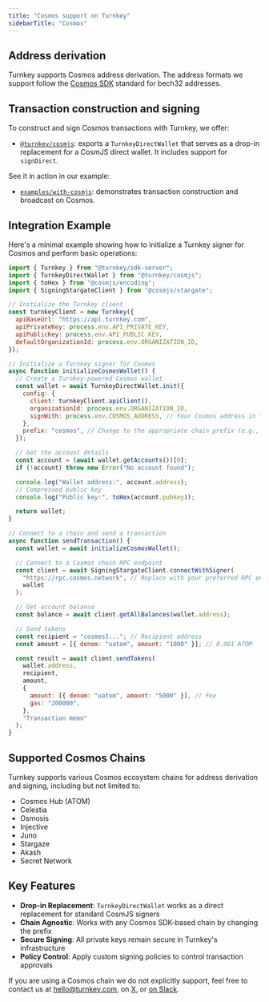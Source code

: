 ```yaml
---
title: "Cosmos support on Turnkey"
sidebarTitle: "Cosmos"
---
```


## Address derivation

Turnkey supports Cosmos address derivation. The address formats we support follow the [Cosmos SDK](https://docs.cosmos.network/) standard for bech32 addresses.

## Transaction construction and signing

To construct and sign Cosmos transactions with Turnkey, we offer:

- [`@turnkey/cosmjs`](https://www.npmjs.com/package/@turnkey/cosmjs): exports a `TurnkeyDirectWallet` that serves as a drop-in replacement for a CosmJS direct wallet. It includes support for `signDirect`.

See it in action in our example:

- [`examples/with-cosmjs`](https://github.com/tkhq/sdk/tree/main/examples/with-cosmjs): demonstrates transaction construction and broadcast on Cosmos.

## Integration Example

Here's a minimal example showing how to initialize a Turnkey signer for Cosmos and perform basic operations:

```js [expandable]
import { Turnkey } from "@turnkey/sdk-server";
import { TurnkeyDirectWallet } from "@turnkey/cosmjs";
import { toHex } from "@cosmjs/encoding";
import { SigningStargateClient } from "@cosmjs/stargate";

// Initialize the Turnkey client
const turnkeyClient = new Turnkey({
  apiBaseUrl: "https://api.turnkey.com",
  apiPrivateKey: process.env.API_PRIVATE_KEY,
  apiPublicKey: process.env.API_PUBLIC_KEY,
  defaultOrganizationId: process.env.ORGANIZATION_ID,
});

// Initialize a Turnkey signer for Cosmos
async function initializeCosmosWallet() {
  // Create a Turnkey-powered Cosmos wallet
  const wallet = await TurnkeyDirectWallet.init({
    config: {
      client: turnkeyClient.apiClient(),
      organizationId: process.env.ORGANIZATION_ID,
      signWith: process.env.COSMOS_ADDRESS, // Your Cosmos address in Turnkey
    },
    prefix: "cosmos", // Change to the appropriate chain prefix (e.g., "celestia", "osmo", etc.)
  });

  // Get the account details
  const account = (await wallet.getAccounts())[0];
  if (!account) throw new Error("No account found");

  console.log("Wallet address:", account.address);
  // Compressed public key
  console.log("Public key:", toHex(account.pubkey));

  return wallet;
}

// Connect to a chain and send a transaction
async function sendTransaction() {
  const wallet = await initializeCosmosWallet();

  // Connect to a Cosmos chain RPC endpoint
  const client = await SigningStargateClient.connectWithSigner(
    "https://rpc.cosmos.network", // Replace with your preferred RPC endpoint
    wallet
  );

  // Get account balance
  const balance = await client.getAllBalances(wallet.address);

  // Send tokens
  const recipient = "cosmos1..."; // Recipient address
  const amount = [{ denom: "uatom", amount: "1000" }]; // 0.001 ATOM

  const result = await client.sendTokens(
    wallet.address,
    recipient,
    amount,
    {
      amount: [{ denom: "uatom", amount: "5000" }], // Fee
      gas: "200000",
    },
    "Transaction memo"
  );
}
```

## Supported Cosmos Chains

Turnkey supports various Cosmos ecosystem chains for address derivation and signing, including but not limited to:

- Cosmos Hub (ATOM)
- Celestia
- Osmosis
- Injective
- Juno
- Stargaze
- Akash
- Secret Network

## Key Features

- **Drop-in Replacement**: `TurnkeyDirectWallet` works as a direct replacement for standard CosmJS signers
- **Chain Agnostic**: Works with any Cosmos SDK-based chain by changing the prefix
- **Secure Signing**: All private keys remain secure in Turnkey's infrastructure
- **Policy Control**: Apply custom signing policies to control transaction approvals

If you are using a Cosmos chain we do not explicitly support, feel free to contact us at [hello@turnkey.com](mailto:hello@turnkey.com), on [X](https://x.com/turnkeyhq/), or [on Slack](https://join.slack.com/t/clubturnkey/shared_invite/zt-31v4yhgw6-PwBzyNsWCCBTk2xft3EoHQ).
